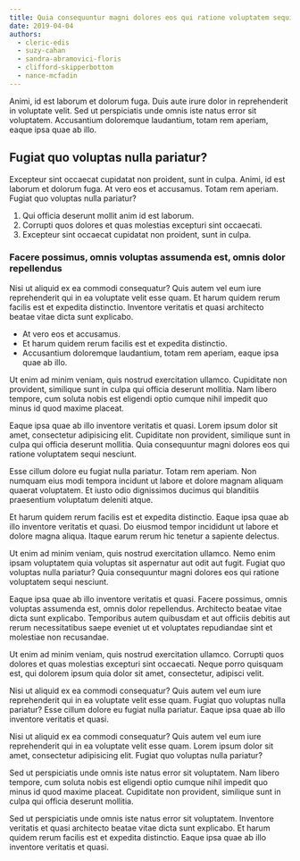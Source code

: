 ```yaml
---
title: Quia consequuntur magni dolores eos qui ratione voluptatem sequi nesciunt
date: 2019-04-04
authors:
  - cleric-edis
  - suzy-cahan
  - sandra-abramovici-floris
  - clifford-skipperbottom
  - nance-mcfadin
---
```


Animi, id est laborum et dolorum fuga. Duis aute irure dolor in reprehenderit in voluptate velit. Sed ut perspiciatis unde omnis iste natus error sit voluptatem. Accusantium doloremque laudantium, totam rem aperiam, eaque ipsa quae ab illo.

## Fugiat quo voluptas nulla pariatur?

Excepteur sint occaecat cupidatat non proident, sunt in culpa. Animi, id est laborum et dolorum fuga. At vero eos et accusamus. Totam rem aperiam. Fugiat quo voluptas nulla pariatur?

1. Qui officia deserunt mollit anim id est laborum.
2. Corrupti quos dolores et quas molestias excepturi sint occaecati.
3. Excepteur sint occaecat cupidatat non proident, sunt in culpa.

### Facere possimus, omnis voluptas assumenda est, omnis dolor repellendus

Nisi ut aliquid ex ea commodi consequatur? Quis autem vel eum iure reprehenderit qui in ea voluptate velit esse quam. Et harum quidem rerum facilis est et expedita distinctio. Inventore veritatis et quasi architecto beatae vitae dicta sunt explicabo.

- At vero eos et accusamus.
- Et harum quidem rerum facilis est et expedita distinctio.
- Accusantium doloremque laudantium, totam rem aperiam, eaque ipsa quae ab illo.

Ut enim ad minim veniam, quis nostrud exercitation ullamco. Cupiditate non provident, similique sunt in culpa qui officia deserunt mollitia. Nam libero tempore, cum soluta nobis est eligendi optio cumque nihil impedit quo minus id quod maxime placeat.

Eaque ipsa quae ab illo inventore veritatis et quasi. Lorem ipsum dolor sit amet, consectetur adipisicing elit. Cupiditate non provident, similique sunt in culpa qui officia deserunt mollitia. Quia consequuntur magni dolores eos qui ratione voluptatem sequi nesciunt.

Esse cillum dolore eu fugiat nulla pariatur. Totam rem aperiam. Non numquam eius modi tempora incidunt ut labore et dolore magnam aliquam quaerat voluptatem. Et iusto odio dignissimos ducimus qui blanditiis praesentium voluptatum deleniti atque.

Et harum quidem rerum facilis est et expedita distinctio. Eaque ipsa quae ab illo inventore veritatis et quasi. Do eiusmod tempor incididunt ut labore et dolore magna aliqua. Itaque earum rerum hic tenetur a sapiente delectus.

Ut enim ad minim veniam, quis nostrud exercitation ullamco. Nemo enim ipsam voluptatem quia voluptas sit aspernatur aut odit aut fugit. Fugiat quo voluptas nulla pariatur? Quia consequuntur magni dolores eos qui ratione voluptatem sequi nesciunt.

Eaque ipsa quae ab illo inventore veritatis et quasi. Facere possimus, omnis voluptas assumenda est, omnis dolor repellendus. Architecto beatae vitae dicta sunt explicabo. Temporibus autem quibusdam et aut officiis debitis aut rerum necessitatibus saepe eveniet ut et voluptates repudiandae sint et molestiae non recusandae.

Ut enim ad minim veniam, quis nostrud exercitation ullamco. Corrupti quos dolores et quas molestias excepturi sint occaecati. Neque porro quisquam est, qui dolorem ipsum quia dolor sit amet, consectetur, adipisci velit.

Nisi ut aliquid ex ea commodi consequatur? Quis autem vel eum iure reprehenderit qui in ea voluptate velit esse quam. Fugiat quo voluptas nulla pariatur? Esse cillum dolore eu fugiat nulla pariatur. Eaque ipsa quae ab illo inventore veritatis et quasi.

Nisi ut aliquid ex ea commodi consequatur? Quis autem vel eum iure reprehenderit qui in ea voluptate velit esse quam. Lorem ipsum dolor sit amet, consectetur adipisicing elit. Fugiat quo voluptas nulla pariatur?

Sed ut perspiciatis unde omnis iste natus error sit voluptatem. Nam libero tempore, cum soluta nobis est eligendi optio cumque nihil impedit quo minus id quod maxime placeat. Cupiditate non provident, similique sunt in culpa qui officia deserunt mollitia.

Sed ut perspiciatis unde omnis iste natus error sit voluptatem. Inventore veritatis et quasi architecto beatae vitae dicta sunt explicabo. Et harum quidem rerum facilis est et expedita distinctio. Eaque ipsa quae ab illo inventore veritatis et quasi.
